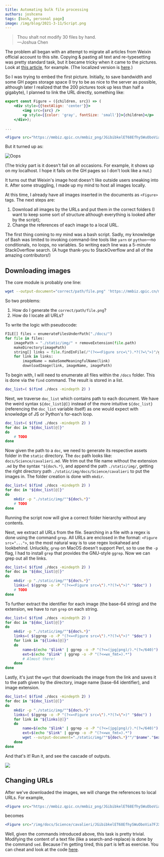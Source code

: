 ```yaml
---
title: Automating bulk file processing
authors: joshcena
tags: [bash, personal page]
image: /img/blog/2021-3-11/Script.png
---
```


> Thou shalt not modify 30 files by hand.  
> —Joshua Chen

<!-- truncate -->

The problem all began with an attempt to migrate all articles from Weixin official account to this site. Copying & pasting all text and re-typesetting was pretty standard task, but it became tricky when it came to the pictures. Look at [this article](https://mp.weixin.qq.com/s/15D5f4zl5FG7Azl7gcZrxg), for example. (The localized version is <a href="/docs/Science/cavalieri">here</a>.)

So I was trying to embed the first picture. Initially, to save bandwidth and some GH pages storage space (I try to be as nice to the server as possible, although later I realized that the 200 pictures took up less than half a gigabyte), I planned to link the URL directly, something like:

```jsx title="/docs/science/cavalieri.md"
export const Figure = ({children, src}) => (
    <div style={{textAlign: 'center'}}>
        <img src={src} />
        <p style={{color: 'gray', fontSize: 'small'}}>{children}</p>
    </div>);

...

<Figure src="https://mmbiz.qpic.cn/mmbiz_png/JGibibkelET68EfhySWuOboVia7FJX8ehwIAicTz2be2JDN7HIibwibjrpYPP1bTCr1TrjDicauU0P6BLCgFIibZK42GCQ/640?wx_fmt=png&tp=webp&wxfrom=5&wx_lazy=1&wx_co=1"></Figure>
```

But it turned up as:

![Oops](https://mmbiz.qpic.cn/mmbiz_png/JGibibkelET6ic8fRiawIMic3jFWfS9o4SpMyc12XdWAmKlWL8hXbgTZcwwksxJaibMcUuXI8z0cKibBVyrTH2Y8DFFfA/640?wx_fmt=png&tp=webp&wxfrom=5&wx_lazy=1&wx_co=1)

(The tricky part is it doesn't fail on all occasions. For example, it shows up on my localhost. I hope it fails on the GH pages so I don't look like a nut.)

It turns out that Weixin's image host doesn't like outside users sneaking into it. After some struggling, I made up my mind to host all images locally.

At this time, I already have all images inserted in the documents as `<Figure>` tags. The next steps are:

1. Download all images by the URLs and put them in the correct folders (I want to keep some sort of structure although everything is looked after by the script);
2. Change the references of each image to a local URL.

The first thing coming to my mind was a bash script. Sadly, my knowledge of Bash was limited to invoking command-line tools like `yarn` or `python`—no conditionals, no loops, no variables. So writing each line was a 5-minute StackOverflow search. (A huge thank-you to StackOverflow and all of the amazing contributors!)

## Downloading images

The core module is probably one line:

```bash
wget --output-document="correct/path/file.png" 'https://mmbiz.qpic.cn/mmbiz_png/JGibibkelET68EfhySWuOboVia7FJX8ehwIAicTz2be2JDN7HIibwibjrpYPP1bTCr1TrjDicauU0P6BLCgFIibZK42GCQ/640?wx_fmt=png&tp=webp&wxfrom=5&wx_lazy=1&wx_co=1'
```

So two problems:

1. How do I generate the `correct/path/file.png`?
2. How do I locate all URLs?

To write the logic with pseudocode:

```python
FILE[] files = enumerateFilesUnderPath("./docs/")
for file in files:
    imagePath = "./static/img/" + removeExtension(file.path)
    makeDirectory(imagePath)
    string[] links = file.findInFile(/"(?<=<Figure src=\").*?(?=\">)"/g)
    for link in links:
        imageName = makeSomeMeaningfulName(link)
        downloadImage(link, imageName, imagePath)
```

To begin with, I will need to enumerate all files within the `/docs` folder. This is done via the `find` command. The result is stored in a list.

```bash
doc_list=( $(find ./docs -mindepth 2) )
```

Next, we traverse `doc_list` which contains path to each document. We have the weird syntax `${doc_list[@]}` instead of the more intuitive `${doc_list}` (referencing the `doc_list` variable itself) as one would expect with knowledge of JS or Python's for-each loop.

```bash {2-5}
doc_list=( $(find ./docs -mindepth 2) )
for doc in "${doc_list[@]}"
do
    # TODO
done
```

Now given the path to a `doc`, we need to generate its respective assets folder in the `static` directory. The `doc` path looks like: `docs/Science/cavalieri.md`. We trim out the file name without the extension `.md` by the syntax `"${doc%.*}`, and append the path `./static/img/`, getting the right directory path `./static/img/docs/Science/cavalieri` to put the images in. The folder creation is done with `mkdir`.

```bash {4}
doc_list=( $(find ./docs -mindepth 2) )
for doc in "${doc_list[@]}"
do
    mkdir -p "./static/img/""${doc%.*}"
    # TODO
done
```

Running the script now will give a correct folder hierarchy without any contents.

Next, we extract all URLs from the file. Searching in a file with a regex is done using the command `grep`. All URLs are enclosed in the format: `<Figure src="...">`, so the most natural way is to use regex lookahead and lookbehind. Unluckily, `grep` on MacOS doesn't support Perl, so to use the `-p` flag, I had to install `grep` that provides the GNU-style `ggrep`. Now we can grep out all the links.

```bash {5}
doc_list=( $(find ./docs -mindepth 2) )
for doc in "${doc_list[@]}"
do
    mkdir -p "./static/img/""${doc%.*}"
    links=( $(ggrep -o -P "(?<=<Figure src=\").*?(?=\">)" "$doc") )
    # TODO
done
```

To further extract the identifier for each image (the base-64 string) and the extension, we have to run `grep` on each string.

```bash {6-11}
doc_list=( $(find ./docs -mindepth 2) )
for doc in "${doc_list[@]}"
do
    mkdir -p "./static/img/""${doc%.*}"
    links=( $(ggrep -o -P "(?<=<Figure src=\").*?(?=\">)" "$doc") )
    for link in "${links[@]}"
    do
        name=$(echo "$link" | ggrep -o -P "(?<=(jpg|png)/).*(?=/640)")
        ext=$(echo "$link" | ggrep -o -P "(?<=wx_fmt=).*")
        # Almost there!
    done
done
```

Lastly, it's just the `wget` that downloads the image from the link and saves it to the path given by the directory, image name (base-64 identifier), and image extension.

```bash {10}
doc_list=( $(find ./docs -mindepth 2) )
for doc in "${doc_list[@]}"
do
    mkdir -p "./static/img/""${doc%.*}"
    links=( $(ggrep -o -P "(?<=<Figure src=\").*?(?=\">)" "$doc") )
    for link in "${links[@]}"
    do
        name=$(echo "$link" | ggrep -o -P "(?<=(jpg|png)/).*(?=/640)")
        ext=$(echo "$link" | ggrep -o -P "(?<=wx_fmt=).*")
        wget --output-document="./static/img/""${doc%.*}""/"$name"."$ext "$link"
    done
done
```

And that's it! Run it, and see the cascade of outputs.

<img src="/img/blog/2021-3-11/Script.png"></img>

## Changing URLs

After we've downloaded the images, we will change the references to local URLs. For example,

```jsx title="/docs/science/cavalieri.md"
<Figure src="https://mmbiz.qpic.cn/mmbiz_png/JGibibkelET68EfhySWuOboVia7FJX8ehwIAicTz2be2JDN7HIibwibjrpYPP1bTCr1TrjDicauU0P6BLCgFIibZK42GCQ/640?wx_fmt=png&tp=webp&wxfrom=5&wx_lazy=1&wx_co=1"></Figure>
```

becomes

```jsx title="/docs/science/cavalieri.md"
<Figure src="/img/docs/Science/cavalieri/JGibibkelET68EfhySWuOboVia7FJX8ehwIAicTz2be2JDN7HIibwibjrpYPP1bTCr1TrjDicauU0P6BLCgFIibZK42GCQ.png"></Figure>
```

Well, given the commands introduced above, this task is pretty trivial. Modifying the content of a text file (like a search-and-replace) is done by the command `sed`. Because I'm getting tired, this part is left as exercise. You can cheat and look at the code [here](https://github.com/Josh-Cena/Personal-page/blob/master/scripts/changeUrl.sh).

